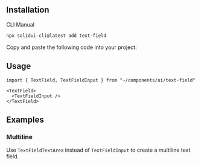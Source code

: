 <MDXHeader
  title="Text Field"
  description="A text input that allow users to input custom text entries with a keyboard."
/>

<ComponentPreview name="text-field-demo" />

## Installation

<Tabs defaultValue="cli">

<TabsList>
  <TabsTrigger value="cli">CLI</TabsTrigger>
  <TabsTrigger value="manual">Manual</TabsTrigger>
</TabsList>

<TabsContent value="cli">

```bash
npx solidui-cli@latest add text-field
```

</TabsContent>

<TabsContent value="manual">

<Step>Copy and paste the following code into your project: </Step>

<ComponentSource name="text-field" />

</TabsContent>

</Tabs>

## Usage

```tsx
import { TextField, TextFieldInput } from "~/components/ui/text-field"
```

```tsx
<TextField>
  <TextFieldInput />
</TextField>
```

## Examples

### Multiline

Use `TextFieldTextArea` instead of `TextFieldInput` to create a multiline text field.

<ComponentPreview name="text-field-textarea-demo" />
